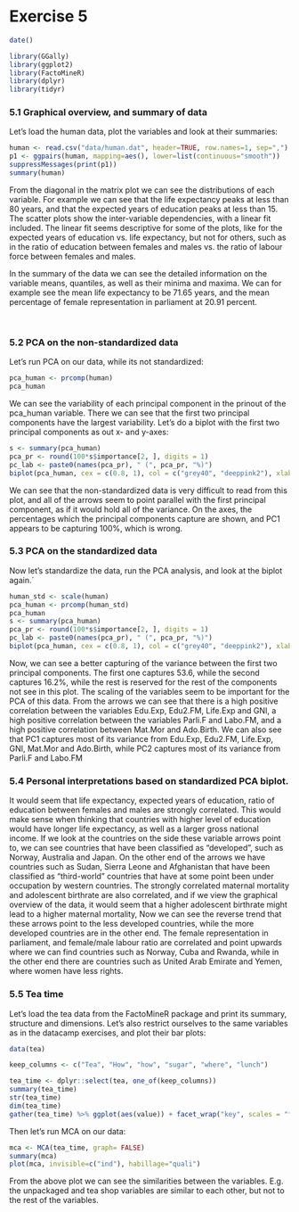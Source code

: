 
# Exercise 5


```r

date()

```

```r
library(GGally)
library(ggplot2)
library(FactoMineR)
library(dplyr)
library(tidyr)
```



### 5.1 Graphical overview, and summary of data

Let's load the human data, plot the variables and look at their summaries:

```r
human <- read.csv("data/human.dat", header=TRUE, row.names=1, sep=",")
p1 <- ggpairs(human, mapping=aes(), lower=list(continuous="smooth"))
suppressMessages(print(p1))
summary(human)
```
From the diagonal in the matrix plot we can see the distributions of each variable. For example we can see that the life expectancy peaks at less than 80 years, and that the expected years of education peaks at less than 15. The scatter plots show the inter-variable dependencies, with a linear fit included. The linear fit seems descriptive for some of the plots, like for the expected years of education vs. life expectancy, but not for others, such as in the ratio of education between females and males vs. the ratio of labour force between females and males. 

In the summary of the data we can see the detailed information on the variable means, quantiles, as well as their minima and maxima. We can for example see the mean life expectancy to be 71.65 years, and the mean percentage of female representation in parliament at 20.91 percent. 

\

### 5.2 PCA on the non-standardized data

Let's run PCA on our data, while its not standardized:

```r
pca_human <- prcomp(human)
pca_human
```
We can see the variability of each principal component in the prinout of the pca_human variable. There we can see that the first two principal components have the largest variability. Let's do a biplot with the first two principal components as out x- and y-axes:

```r
s <- summary(pca_human)
pca_pr <- round(100*s$importance[2, ], digits = 1)
pc_lab <- paste0(names(pca_pr), " (", pca_pr, "%)")
biplot(pca_human, cex = c(0.8, 1), col = c("grey40", "deeppink2"), xlab = pc_lab[1], ylab = pc_lab[2])
```

We can see that the non-standardized data is very difficult to read from this plot, and all of the arrows seem to point parallel with the first principal component, as if it would hold all of the variance. On the axes, the percentages which the principal components capture are shown, and PC1 appears to be capturing 100%, which is wrong.

### 5.3 PCA on the standardized data

Now let's standardize the data, run the PCA analysis, and look at the biplot again.´

```r
human_std <- scale(human)
pca_human <- prcomp(human_std)
pca_human
s <- summary(pca_human)
pca_pr <- round(100*s$importance[2, ], digits = 1)
pc_lab <- paste0(names(pca_pr), " (", pca_pr, "%)")
biplot(pca_human, cex = c(0.8, 1), col = c("grey40", "deeppink2"), xlab = pc_lab[1], ylab = pc_lab[2])
```
Now, we can see a better capturing of the variance between the first two principal components. The first one captures 53.6, while the second captures 16.2%, while the rest is reserved for the rest of the components not see in this plot. The scaling of the variables seem to be important for the PCA of this data. From the arrows we can see that there is a high positive correlation between the variables Edu.Exp, Edu2.FM, Life.Exp and GNI, a high positive correlation between the variables Parli.F and Labo.FM, and a high positive correlation between Mat.Mor and Ado.Birth. We can also see that PC1 captures most of its variance from Edu.Exp, Edu2.FM, Life.Exp, GNI, Mat.Mor and Ado.Birth, while PC2 captures most of its variance from Parli.F and Labo.FM

### 5.4 Personal interpretations based on standardized PCA biplot. 

It would seem that life expectancy, expected years of education, ratio of education between females and males are strongly correlated. This would make sense when thinking that countries with higher level of education would have longer life expectancy, as well as a larger gross national income. If we look at the countries on the side these variable arrows point to, we can see countries that have been classified as "developed", such as Norway, Australia and Japan. On the other end of the arrows we have countries such as Sudan, Sierra Leone and Afghanistan that have been classified as "third-world" countries that have at some point been under occupation by western countries. The strongly correlated maternal mortality and adolescent birthrate are also correlated, and if we view the graphical overview of the data, it would seem that a higher adolescent birthrate might lead to a higher maternal mortality, Now we can see the reverse trend that these arrows point to the less developed countries, while the more developed countries are in the other end. The female representation in parliament, and female/male labour ratio are correlated and point upwards where we can find countries such as Norway, Cuba and Rwanda, while in the other end there are countries such as United Arab Emirate and Yemen, where women have less rights. 

### 5.5 Tea time

Let's load the tea data from the FactoMineR package and print its summary, structure and dimensions. Let's also restrict ourselves to the same variables as in the datacamp exercises, and plot their bar plots:

```r
data(tea)

keep_columns <- c("Tea", "How", "how", "sugar", "where", "lunch")

tea_time <- dplyr::select(tea, one_of(keep_columns))
summary(tea_time)
str(tea_time)
dim(tea_time)
gather(tea_time) %>% ggplot(aes(value)) + facet_wrap("key", scales = "free")  + geom_bar() + theme(axis.text.x = element_text(angle = 45, hjust = 1, size = 8))

```
Then let's run MCA on our data:

```r
mca <- MCA(tea_time, graph= FALSE)
summary(mca)
plot(mca, invisible=c("ind"), habillage="quali")
```
From the above plot we can see the similarities between the variables. E.g. the unpackaged and tea shop variables are similar to each other, but not to the rest of the variables. 

